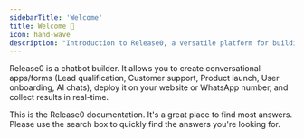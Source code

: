 ```yaml
---
sidebarTitle: 'Welcome'
title: Welcome 👋
icon: hand-wave
description: "Introduction to Release0, a versatile platform for building and deploying conversational applications across websites and messaging platforms."
---
```


Release0 is a chatbot builder. It allows you to create conversational apps/forms (Lead qualification, Customer support, Product launch, User onboarding, AI chats), deploy it on your website or WhatsApp number, and collect results in real-time.

This is the Release0 documentation. It's a great place to find most answers. Please use the search box to quickly find the answers you're looking for.

